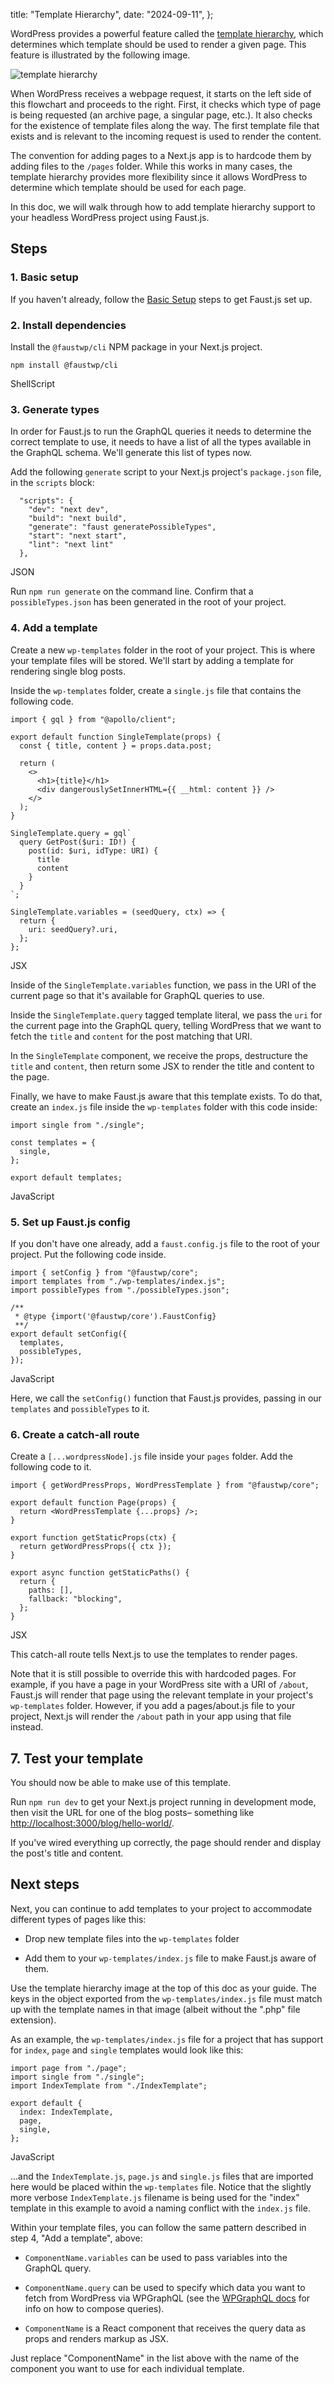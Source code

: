   title: "Template Hierarchy",
  date: "2024-09-11",
};

WordPress provides a powerful feature called the [template hierarchy](https://developer.wordpress.org/themes/basics/template-hierarchy/), which determines which template should be used to render a given page. This feature is illustrated by the following image.

![template hierarchy](images/template-hierarchy-1024x639.png)

When WordPress receives a webpage request, it starts on the left side of this flowchart and proceeds to the right. First, it checks which type of page is being requested (an archive page, a singular page, etc.). It also checks for the existence of template files along the way. The first template file that exists and is relevant to the incoming request is used to render the content.

The convention for adding pages to a Next.js app is to hardcode them by adding files to the `/pages` folder. While this works in many cases, the template hierarchy provides more flexibility since it allows WordPress to determine which template should be used for each page.

In this doc, we will walk through how to add template hierarchy support to your headless WordPress project using Faust.js.

## Steps

### 1\. Basic setup

If you haven't already, follow the [Basic Setup](https://faustjstoolkit.wpenginepowered.com/docs/basic-setup/) steps to get Faust.js set up.

### 2\. Install dependencies

Install the `@faustwp/cli` NPM package in your Next.js project.

```
npm install @faustwp/cli
```

ShellScript

### 3\. Generate types

In order for Faust.js to run the GraphQL queries it needs to determine the correct template to use, it needs to have a list of all the types available in the GraphQL schema. We'll generate this list of types now.

Add the following `generate` script to your Next.js project's `package.json` file, in the `scripts` block:

```
  "scripts": {
    "dev": "next dev",
    "build": "next build",
    "generate": "faust generatePossibleTypes",
    "start": "next start",
    "lint": "next lint"
  },
```

JSON

Run `npm run generate` on the command line. Confirm that a `possibleTypes.json` has been generated in the root of your project.

### 4\. Add a template

Create a new `wp-templates` folder in the root of your project. This is where your template files will be stored. We'll start by adding a template for rendering single blog posts.

Inside the `wp-templates` folder, create a `single.js` file that contains the following code.

```
import { gql } from "@apollo/client";

export default function SingleTemplate(props) {
  const { title, content } = props.data.post;

  return (
    <>
      <h1>{title}</h1>
      <div dangerouslySetInnerHTML={{ __html: content }} />
    </>
  );
}

SingleTemplate.query = gql`
  query GetPost($uri: ID!) {
    post(id: $uri, idType: URI) {
      title
      content
    }
  }
`;

SingleTemplate.variables = (seedQuery, ctx) => {
  return {
    uri: seedQuery?.uri,
  };
};
```

JSX

Inside of the `SingleTemplate.variables` function, we pass in the URI of the current page so that it's available for GraphQL queries to use.

Inside the `SingleTemplate.query` tagged template literal, we pass the `uri` for the current page into the GraphQL query, telling WordPress that we want to fetch the `title` and `content` for the post matching that URI.

In the `SingleTemplate` component, we receive the props, destructure the `title` and `content`, then return some JSX to render the title and content to the page.

Finally, we have to make Faust.js aware that this template exists. To do that, create an `index.js` file inside the `wp-templates` folder with this code inside:

```
import single from "./single";

const templates = {
  single,
};

export default templates;
```

JavaScript

### 5\. Set up Faust.js config

If you don't have one already, add a `faust.config.js` file to the root of your project. Put the following code inside.

```
import { setConfig } from "@faustwp/core";
import templates from "./wp-templates/index.js";
import possibleTypes from "./possibleTypes.json";

/**
 * @type {import('@faustwp/core').FaustConfig}
 **/
export default setConfig({
  templates,
  possibleTypes,
});
```

JavaScript

Here, we call the `setConfig()` function that Faust.js provides, passing in our `templates` and `possibleTypes` to it.

### 6\. Create a catch-all route

Create a `[...wordpressNode].js` file inside your `pages` folder. Add the following code to it.

```
import { getWordPressProps, WordPressTemplate } from "@faustwp/core";

export default function Page(props) {
  return <WordPressTemplate {...props} />;
}

export function getStaticProps(ctx) {
  return getWordPressProps({ ctx });
}

export async function getStaticPaths() {
  return {
    paths: [],
    fallback: "blocking",
  };
}
```

JSX

This catch-all route tells Next.js to use the templates to render pages.

Note that it is still possible to override this with hardcoded pages. For example, if you have a page in your WordPress site with a URI of `/about`, Faust.js will render that page using the relevant template in your project's `wp-templates` folder. However, if you add a pages/about.js file to your project, Next.js will render the `/about` path in your app using that file instead.

## 7\. Test your template

You should now be able to make use of this template.

Run `npm run dev` to get your Next.js project running in development mode, then visit the URL for one of the blog posts– something like [http://localhost:3000/blog/hello-world/](http://localhost:3000/blog/hello-world/).

If you've wired everything up correctly, the page should render and display the post's title and content.

## Next steps

Next, you can continue to add templates to your project to accommodate different types of pages like this:

- Drop new template files into the `wp-templates` folder

- Add them to your `wp-templates/index.js` file to make Faust.js aware of them.

Use the template hierarchy image at the top of this doc as your guide. The keys in the object exported from the `wp-templates/index.js` file must match up with the template names in that image (albeit without the ".php" file extension).

As an example, the `wp-templates/index.js` file for a project that has support for `index`, `page` and `single` templates would look like this:

```
import page from "./page";
import single from "./single";
import IndexTemplate from "./IndexTemplate";

export default {
  index: IndexTemplate,
  page,
  single,
};
```

JavaScript

...and the `IndexTemplate.js`, `page.js` and `single.js` files that are imported here would be placed within the `wp-templates` file. Notice that the slightly more verbose `IndexTemplate.js` filename is being used for the "index" template in this example to avoid a naming conflict with the `index.js` file.

Within your template files, you can follow the same pattern described in step 4, "Add a template", above:

- `ComponentName.variables` can be used to pass variables into the GraphQL query.

- `ComponentName.query` can be used to specify which data you want to fetch from WordPress via WPGraphQL (see the [WPGraphQL docs](https://www.wpgraphql.com/docs/introduction) for info on how to compose queries).

- `ComponentName` is a React component that receives the query data as props and renders markup as JSX.

Just replace "ComponentName" in the list above with the name of the component you want to use for each individual template.

